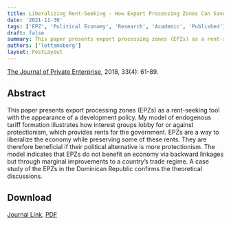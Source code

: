 ```yaml
---
title: Liberalizing Rent-Seeking - How Export Processing Zones Can Save or Sink an Economy
date: '2021-11-30'
tags: ['EPZ', 'Political Economy', 'Research', 'Academic', 'Published']
draft: false
summary: This paper presents export processing zones (EPZs) as a rent-seeking tool with the appearance of a development policy. My model indicates that EPZs do not benefit an economy via backward linkages but through marginal improvements to a country’s trade regime.
authors: ['lottamoberg']
layout: PostLayout
---
```


[The Journal of Private Enterprise](https://journal.apee.org/), 2018, 33(4): 61-89.

## Abstract

This paper presents export processing zones (EPZs) as a rent-seeking tool with the appearance of a development policy. My model of endogenous tariff formation illustrates how interest groups lobby for or against protectionism, which provides rents for the government. EPZs are a way to liberalize the economy while preserving some of these rents. They are therefore beneficial if their political alternative is more protectionism. The model indicates that EPZs do not benefit an economy via backward linkages but through marginal improvements to a country’s trade regime. A case study of the EPZs in the Dominican Republic confirms the theoretical discussions.

## Download

[Journal Link](http://journal.apee.org/index.php?title=2018_Journal_of_Private_Enterprise_Vol_33_No_4_Winter_parte4), [PDF](https://github.com/Lottamob/research/blob/22050079f3322e1cab5256d66755cca8dd6ac55a/moberg_2018_liberalizing_rent-seeking_how_export_processing_zones_can_save_or_sink_an_economy_in_the_jpe.pdf)
